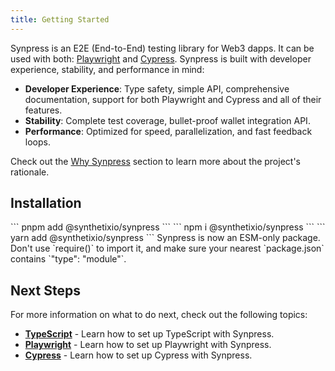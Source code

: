 ```yaml
---
title: Getting Started
---
```


Synpress is an E2E (End-to-End) testing library for Web3 dapps. It can be used with
both: [Playwright](https://playwright.dev/) and [Cypress](https://www.cypress.io/).
Synpress is built with developer experience, stability, and performance in mind:

- **Developer Experience**: Type safety, simple API, comprehensive documentation, support for both Playwright and
  Cypress and all of their features.
- **Stability**: Complete test coverage, bullet-proof wallet integration API.
- **Performance**: Optimized for speed, parallelization, and fast feedback loops.

Check out the [Why Synpress](./introduction) section to learn more about the project's rationale.


## Installation

<Tabs>
  <Tab title="pnpm">
    ```
    pnpm add @synthetixio/synpress
    ```
  </Tab>
  <Tab title="npm">
    ```
    npm i @synthetixio/synpress
    ```
  </Tab>
  <Tab title="yarn">
    ```
    yarn add @synthetixio/synpress
    ```
  </Tab>
</Tabs>

<Tip>
Synpress is now an ESM-only package. Don't use `require()` to import it, and make sure your nearest `package.json`
contains `"type": "module"`.
</Tip>


## Next Steps

For more information on what to do next, check out the following topics:

- [**TypeScript**](./typescript) - Learn how to set up TypeScript with Synpress.
- [**Playwright**](./setup-playwright) - Learn how to set up Playwright with Synpress.
- [**Cypress**](./setup-cypress) - Learn how to set up Cypress with Synpress.

